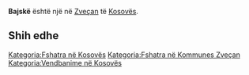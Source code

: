 {{Fshat në 
 | Emri                = Bajskë
 | EmriAlt                = 
 | NAME_SHORT_FORM=      
 | NAME_GENERIC=      
 | NAME_SORT_NAME_RO=      BAJSKE
 | FULL_NAME_RO = Bajskë
 | FULL_NAME_ND_RO=Bajske
 | SORT_NAME_RG=BAJSKE
 | FULL_NAME_RG=Bajskë
 | FULL_NAME_ND_RG=Bajske
 | SRP_NAME_SHORT_FORM=      
 | SRP_NAME_GENERIC=      
 | SRP_NAME_SORT_NAME_RO=      
 | SRP_FULL_NAME_RO = 
 | SRP_FULL_NAME_ND_RO=
 | SRP_SORT_NAME_RG=
 | SRP_FULL_NAME_RG=
 | SRP_FULL_NAME_ND_RG=
 | Emri (Rasa dhanore) = 
 | Figura              = 
 | Shteti              = Kosovo
 | Komuna              = Zveçan
 | Kodi postar         = 
 | Sipërfaqja          = 

 | Popullsia           = 

 | Regj. i popullsisë  = 
 | Dend. e popullsisë  = 
 | Faqja zyrtare       = 
 <!--- Koordinatat ----> 
 | Gjerësia            = 42.973333
 | Gjatësia            = 20.780833
 | Lartësia            = 
}}
'''Bajskë''' është një [[]] në [[Zveçan]] të [[Kosovës]].

<!-- == Gjeografia == -->
<!-- == Historia == -->
<!-- == Demografia == -->
== Shih edhe ==
{{Komuna Zveçan}}
{{Kosovo-Administrata-Cung}}

[[Kategoria:Fshatra në Kosovës]]
[[Kategoria:Fshatra në Kommunes Zveçan]]
[[Kategoria:Vendbanime në Kosovës]]